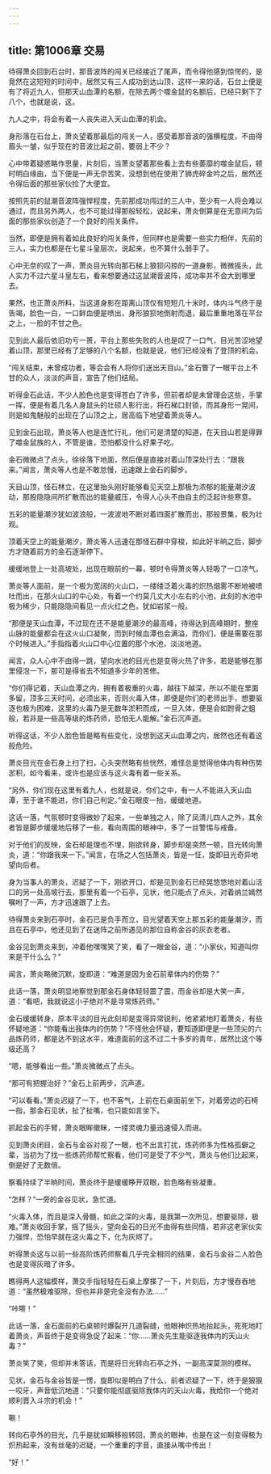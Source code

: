```yaml
---
---
---
```

title: 第1006章 交易
---



待得萧炎回到石台时，那音波阵的闯关已经接近了尾声，而令得他感到惊愕的，是竟然在这短短的时间中，居然又有三人成功到达山顶，这样一来的话，石台上便是有了将近九人，但那天山血潭的名额，在除去两个噬金鼠的名额后，已经只剩下了八个，也就是说，这。

九人之中，将会有着一人丧失进入天山血潭的机会。

身形落在石台上，萧炎望着那最后的闯关一人，感受着那音波的强横程度，不由得眉头一皱，似乎现在的音波比起之前，要弱上不少？

心中带着疑惑略作思量，片刻后，当萧炎望着那些看上去有些萎靡的噬金鼠后，顿时明白缘由，当下便是一声无奈苦笑，没想到他在使用了狮虎碎金吟之后，居然还令得后面的那些家伙捡了大便宜。

按照先前的鼠潮音波阵强悍程度，先前那成功闯过的三人中，至少有一人将会难以通过，而且另外两人，也不可能过得那般轻松，说起来，萧炎倒算是在无意间为后面的那些家伙创造了一个良好的闯关条件。

当然，即便是拥有着如此良好的闯关条件，但同样也是需要一些实力相伴，先前的三人，实力也都是在七星斗皇层次，说起来，也不算什么弱手了。

心中无奈的叹了一声，萧炎目光转向那石梯上狼狈闪掠的一道身影，微微摇头，此人实力不过六星斗皇左右，看来想要通过这鼠潮音波阵，成功率并不会大到哪里去。

果然，也正萧炎所料，当这道身影在距离山顶仅有短短几十米时，体内斗气终于是告竭，脸色一白，一口鲜血便是喷出，身形狼狈地倒射而退，最后重重地落在平台之上，一脸的不甘之色。

见到此人最后依旧功亏一篑，平台上那些失败的人也是叹了一口气，目光苦涩地望着山顶，那里已经有了足够的八个名额，也就是说，他们已经没有了登顶的机会。

“闯关结束，未曾成功者，等会会有人将你们送出天目山。”金石瞥了一眼平台上不甘的众人，淡淡的声音，宣告了他们结局。

听得金石此话，不少人脸色也是变得苍白了许多，但前者却是未曾理会这些，手掌一挥，便是有着几名人身鼠头的壮硕人影行出，将石梯口封锁，而其身形一晃间，则是如鬼魅般的出现在了山顶之上，居高临下地望着萧炎等人。

见到金石出现，萧炎等人也是连忙行礼，他们可是清楚的知道，在天目山若是得罪了噬金鼠族的人，不管是谁，恐怕都没什么好果子吃。

金石微微点了点头，徐徐落下地面，然后便是直接对着山顶深处行去：“跟我来。”闻言，萧炎等人也是不敢怠慢，迅速跟上金石的脚步。

天目山顶，怪石林立，在这里抬头刚好能够看见天空上那极为浓郁的能量潮汐波动，那股隐隐间所扩散而出的能量威压，令得人心头不由自主的泛起许些寒意。

五彩的能量潮汐犹如波浪般，一波波地不断对着四面扩散而出，那般景集，极为壮观。

顶着天空上的能量潮汐，萧炎等人迅速在那怪石群中穿梭，如此好半晌之后，脚步方才随着前方的金石逐渐停下。

缓缓地登上一处高坡处，出现在眼前的一幕，顿时令得萧炎等人轻吸了一口凉气。

萧炎等人面前，是一个极为宽阔的火山口，一缕缕泛着火毒的炽热烟雾不断地被喷吐而出，在那火山口的中心处，有着一个约莫几丈大小左右的小池，此刻的水池中极为稀少，只能隐隐间看见一点火红之色，犹如岩浆一般。

“那便是天山血潭，不过现在还不是能量潮汐的最高峰，待得达到高峰期时，整座山脉的能量都会在这火山口凝聚，而到时候血潭也会满溢，而你们，便是需要在那个时候进入。”手指指着火山口中心位置的那个水池，淡淡地道。

闻言，众人心中不由得一跳，望向水池的目光也是变得火热了许多，若是能够在那里侵泡一下，那可是得省去不知道多少年的苦修。

“你们得记着，天山血潭之内，拥有着极重的火毒，越往下越深，所以不能在里面多留，顶多三天时间，必须出来，否则火毒入体，即便是你们的老师出手，想要驱逐也极为困难，这里的火毒乃是无数年淤积而成，一旦入体，便是会如跗骨之蛆般，若非是一些高等级的炼药师，恐怕无人能解。”金石沉声道。

听得这话，不少人脸色皆是略有些变化，没想到这天山血潭之内，居然也还有着这般危险。

萧炎目光在金石身上扫了扫，心头突然略有些恍然，难怪总是觉得他体内有种伤势淤积，如今看来，或许也是应该与这火毒有着一些关系。

“另外，你们现在这里有着九人，也就是说，你们之中，有一人不能进入天山血潭，至于谁不能进，你们自己判定。”金石眼皮一抬，缓缓地道。

这话一落，气氛顿时变得微妙了起来，一些单独之人，除了凤清儿四人之外，其余者皆是脚步缓缓地后移了一些，看向周围的眼神中，多了一丝警惕与戒备。

对于他们的反映，金石却是理也不埋，刚欲转身，脚步却是突然一顿，目光转向萧炎，道：“你跟我来一下。”闻言，在场之人包括萧炎，皆是一怔，旋即目光奇异地望向后者。

身为当事人的萧炎，迟疑了一下，刚欲开口，却是见到金石已经晃悠悠地对着山活口的另一处高坡行去，那里有着一个石亭，见状，他只能点了点头，对着纳兰嫣然嘱咐了一声，方才迅速跟了上去。

待得萧炎来到石亭时，金石已是负手而立，目光望着天空上那五彩的能量潮汐，而且在石亭中，他还见到了在迷阵之前所遇见的那位自称金谷的灰衣老者。

金谷见到萧炎来到，冲着他嘿嘿笑了笑，看了一眼金谷，道：“小家伙，知道叫你来是干什么么？”

闻言，萧炎略微沉默，旋即道：“难道是因为金石前辈体内的伤势？”

此话一落，萧炎明显地察觉到那金石身体轻轻震了震，而金谷却是大笑一声，道：“看吧，我就说这小子绝对不是寻常炼药师。”

金石缓缓转身，原本平淡的目光此刻却是变得异常锐利，他紧紧地盯着萧炎，有些怀疑地道：“你能看出我体内的伤势？”不怪他会怀疑，要知道即便是一些顶尖的六品炼药师，都是达不到这水平，难道面前的这不过二十多岁的青年，居然比这个等级还高？

“嗯，能够看出一些。”萧炎微微点了点头。

“那可有把握治好？”金石上前两步，沉声道。

“可以看看。”萧炎迟疑了一下，也不客气，上前在石桌面前坐下，对着旁边的石椅一指，那金石见状，扯了扯嘴，也只能如言坐下。

抓起金石的手臂，萧炎眼眸徽眯，一缕灵魂力量迅速侵入而进。

见到萧炎闭目，金石与金谷对视了一眼，也不出言打扰，炼药师多为性格孤僻之辈，当初为了找一些炼药师帮忙察看，他们可是受了不少气，萧炎与他们比起来，倒是好了无数倍。

察看持续了半晌时间，萧炎终于是缓缓睁开双眼，脸色略有些凝重。

“怎样？”一旁的金谷见状，急忙道。

“火毒入体，而且是深入骨髓，如此之深的火毒，是我第一次所见，想要驱除，极难。”萧炎收回手掌，摇了摇头，望向金石的日光不由得有些同情，若非这老家伙实力强悍，恐怕早就在这火毒之下，化为灰烬了。

听得萧炎这与以前一些高阶炼药师察看几乎完全相同的结果，金石与金谷二人脸色也是变得灰暗了许多。

瞧得两人这幅模样，萧交手指轻轻在石桌上摩搽了一下，片刻后，方才慢吞吞地道：“虽然极难驱除，但也并非是完全没有办法……”

“咔嚓！”

此话一落，金石面前的石桌顿时爆裂开几道裂缝，他眼神炽热地抬起头，死死地盯着萧炎，声音终于是变得急促了起来：“你……萧炎先生能驱逐我体内的天山火毒？”

萧炎笑了笑，但却并未答话，而是将日光转向石亭之外，一副高深莫测的模样。

见状，金石与金谷皆是一愣，旋即似是明白了什么，前者迟疑了一下，终于是狠狠一咬牙，声音低沉地道：“只要你能彻底驱除我体内的天山火毒，我给你一个绝对顺利晋入斗宗的机会！”

唰！

转向石亭外的目光，几乎是犹如瞬移般转回，萧炎的眼神，也是在这一刻变得极为炽热起来，没有丝毫的迟疑，一个重重的字音，直接从嘴中传出！

“好！”